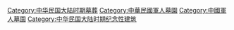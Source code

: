 [[Category:中华民国大陆时期墓葬|Category:中华民国大陆时期墓葬]]
[[Category:中華民國軍人墓園|Category:中華民國軍人墓園]]
[[Category:中國軍人墓園|Category:中國軍人墓園]]
[[Category:中华民国大陆时期纪念性建筑|Category:中华民国大陆时期纪念性建筑]]